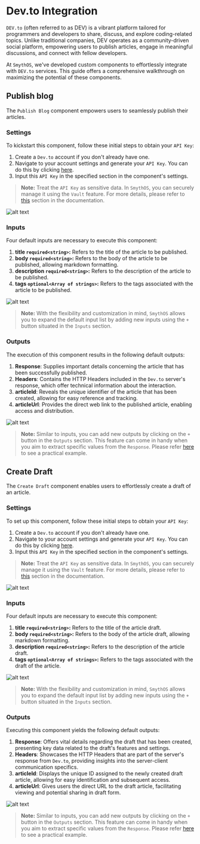 
# Dev.to Integration

`DEV.to` (often referred to as DEV) is a vibrant platform tailored for programmers and developers to share, discuss, and explore coding-related topics. Unlike traditional companies, DEV operates as a community-driven social platform, empowering users to publish articles, engage in meaningful discussions, and connect with fellow developers.

At `SmythOS`, we've developed custom components to effortlessly integrate with `DEV.to` services. This guide offers a comprehensive walkthrough on maximizing the potential of these components.

## Publish blog

The `Publish Blog` component empowers users to seamlessly publish their articles.

### Settings

To kickstart this component, follow these initial steps to obtain your `API Key`:

1. Create a `Dev.to` account if you don't already have one.
2. Navigate to your account settings and generate your `API Key`. You can do this by clicking [here](https://dev.to/settings/extensions).
3. Input this `API Key` in the specified section in the component's settings.

> **Note:** Treat the `API Key` as sensitive data. In `SmythOS`, you can securely manage it using the `Vault` feature. For more details, please refer to [this](https://app.smythos.com/doc/#/vault/keysManagement) section in the documentation.

<Image src="/img/devto/screenshot1.png" alt="alt text" /> 

### Inputs

Four default inputs are necessary to execute this component:

1. **title `required<string>`:** Refers to the title of the article to be published.
2. **body `required<string>`:** Refers to the body of the article to be published, allowing markdown formatting.
3. **description `required<string>`:** Refers to the description of the article to be published.
4. **tags `optional<Array of strings>`:** Refers to the tags associated with the article to be published.

<Image src="/img/devto/screenshot2.png" alt="alt text" />

> **Note:** With the flexibility and customization in mind, `SmythOS` allows you to expand the default input list by adding new inputs using the `+` button situated in the `Inputs` section.

### Outputs

The execution of this component results in the following default outputs:

1. **Response**: Supplies important details concerning the article that has been successfully published.
2. **Headers**: Contains the HTTP Headers included in the `Dev.to` server's response, which offer technical information about the interaction.
3. **articleId**: Reveals the unique identifier of the article that has been created, allowing for easy reference and tracking.
4. **articleUrl**: Provides the direct web link to the published article, enabling access and distribution.

<Image src="/img/devto/screenshot3.png" alt="alt text" />

> **Note:** Similar to inputs, you can add new outputs by clicking on the `+` button in the `Outputs` section. This feature can come in handy when you aim to extract specific values from the `Response`. Please refer [here](https://app.smythos.com/doc/#/components/APICall?id=example-without-authentication) to see a practical example.

## Create Draft

The `Create Draft` component enables users to effortlessly create a draft of an article.

### Settings

To set up this component, follow these initial steps to obtain your `API Key`:

1. Create a `Dev.to` account if you don't already have one.
2. Navigate to your account settings and generate your `API Key`. You can do this by clicking [here](https://dev.to/settings/extensions).
3. Input this `API Key` in the specified section in the component's settings.

> **Note:** Treat the `API Key` as sensitive data. In `SmythOS`, you can securely manage it using the `Vault` feature. For more details, please refer to [this](https://app.smythos.com/doc/#/vault/keysManagement) section in the documentation.

<Image src="/img/devto/screenshot4.png" alt="alt text" /> 

### Inputs

Four default inputs are necessary to execute this component:

1. **title `required<string>`:** Refers to the title of the article draft.
2. **body `required<string>`:** Refers to the body of the article draft, allowing markdown formatting.
3. **description `required<string>`:** Refers to the description of the article draft.
4. **tags `optional<Array of strings>`:** Refers to the tags associated with the draft of the article.

<Image src="/img/devto/screenshot5.png" alt="alt text" />

> **Note:** With the flexibility and customization in mind, `SmythOS` allows you to expand the default input list by adding new inputs using the `+` button situated in the `Inputs` section.

### Outputs

Executing this component yields the following default outputs:

1. **Response**: Offers vital details regarding the draft that has been created, presenting key data related to the draft's features and settings.
2. **Headers**: Showcases the HTTP Headers that are part of the server's response from `Dev.to`, providing insights into the server-client communication specifics.
3. **articleId**: Displays the unique ID assigned to the newly created draft article, allowing for easy identification and subsequent access.
4. **articleUrl**: Gives users the direct URL to the draft article, facilitating viewing and potential sharing in draft form.

<Image src="/img/devto/screenshot6.png" alt="alt text" />

> **Note:** Similar to inputs, you can add new outputs by clicking on the `+` button in the `Outputs` section. This feature can come in handy when you aim to extract specific values from the `Response`. Please refer [here](https://app.smythos.com/doc/#/components/APICall?id=example-without-authentication) to see a practical example.